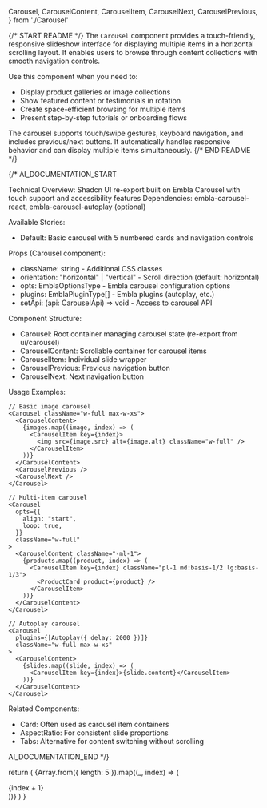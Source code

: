   Carousel,
  CarouselContent,
  CarouselItem,
  CarouselNext,
  CarouselPrevious,
} from './Carousel'

{/* START README */}
The `Carousel` component provides a touch-friendly, responsive slideshow interface for displaying multiple items in a horizontal scrolling layout. It enables users to browse through content collections with smooth navigation controls.

Use this component when you need to:
- Display product galleries or image collections
- Show featured content or testimonials in rotation
- Create space-efficient browsing for multiple items
- Present step-by-step tutorials or onboarding flows

The carousel supports touch/swipe gestures, keyboard navigation, and includes previous/next buttons. It automatically handles responsive behavior and can display multiple items simultaneously.
{/* END README */}

{/*
AI_DOCUMENTATION_START

Technical Overview: Shadcn UI re-export built on Embla Carousel with touch support and accessibility features
Dependencies: embla-carousel-react, embla-carousel-autoplay (optional)

Available Stories:
- Default: Basic carousel with 5 numbered cards and navigation controls

Props (Carousel component):
- className: string - Additional CSS classes
- orientation: "horizontal" | "vertical" - Scroll direction (default: horizontal)
- opts: EmblaOptionsType - Embla carousel configuration options
- plugins: EmblaPluginType[] - Embla plugins (autoplay, etc.)
- setApi: (api: CarouselApi) => void - Access to carousel API

Component Structure:
- Carousel: Root container managing carousel state (re-export from ui/carousel)
- CarouselContent: Scrollable container for carousel items
- CarouselItem: Individual slide wrapper
- CarouselPrevious: Previous navigation button
- CarouselNext: Next navigation button

Usage Examples:
```tsx
// Basic image carousel
<Carousel className="w-full max-w-xs">
  <CarouselContent>
    {images.map((image, index) => (
      <CarouselItem key={index}>
        <img src={image.src} alt={image.alt} className="w-full" />
      </CarouselItem>
    ))}
  </CarouselContent>
  <CarouselPrevious />
  <CarouselNext />
</Carousel>

// Multi-item carousel
<Carousel
  opts={{
    align: "start",
    loop: true,
  }}
  className="w-full"
>
  <CarouselContent className="-ml-1">
    {products.map((product, index) => (
      <CarouselItem key={index} className="pl-1 md:basis-1/2 lg:basis-1/3">
        <ProductCard product={product} />
      </CarouselItem>
    ))}
  </CarouselContent>
</Carousel>

// Autoplay carousel
<Carousel
  plugins={[Autoplay({ delay: 2000 })]}
  className="w-full max-w-xs"
>
  <CarouselContent>
    {slides.map((slide, index) => (
      <CarouselItem key={index}>{slide.content}</CarouselItem>
    ))}
  </CarouselContent>
</Carousel>
```

Related Components:
- Card: Often used as carousel item containers
- AspectRatio: For consistent slide proportions
- Tabs: Alternative for content switching without scrolling

AI_DOCUMENTATION_END
*/}

  return (
    <Carousel className="w-full max-w-xs">
      <CarouselContent>
        {Array.from({ length: 5 }).map((_, index) => (
          <CarouselItem key={index}>
            <div className="p-1">
              <Card>
                <CardContent className="flex aspect-square items-center justify-center p-6">
                  <span className="text-4xl font-semibold">{index + 1}</span>
                </CardContent>
              </Card>
            </div>
          </CarouselItem>
        ))}
      </CarouselContent>
      <CarouselPrevious />
      <CarouselNext />
    </Carousel>
  )
}
